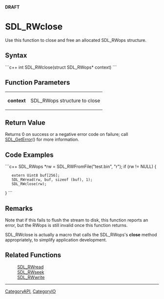 <!-- pragma section-numbers off -->
<!-- pragma disable-camelcase -->
'''DRAFT'''

= SDL_RWclose =
Use this function to close and free an allocated SDL_RWops structure.


== Syntax ==
```c++
int SDL_RWclose(struct SDL_RWops* context)
```

== Function Parameters ==
{|
|'''context'''
|SDL_RWops structure to close
|}

== Return Value ==
Returns 0 on success or a negative error code on failure; call [[SDL_GetError]]() for more information.

== Code Examples ==
```c++
SDL_RWops *rw = SDL_RWFromFile("test.bin", "r");
if (rw != NULL) {
    extern Uint8 buf[256];
    SDL_RWread(rw, buf, sizeof (buf), 1);
    SDL_RWclose(rw);
}
```

== Remarks ==
Note that if this fails to flush the stream to disk, this function reports an error, but the RWops is still invalid once this function returns.

SDL_RWclose is actually a macro that calls the SDL_RWops's '''close''' method appropriately, to simplify application development.

== Related Functions ==
:[[SDL_RWread]]
:[[SDL_RWseek]]
:[[SDL_RWwrite]]

----
[[CategoryAPI]], [[CategoryIO]]
